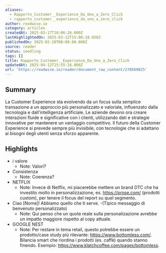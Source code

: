 ```yaml
---
aliases:
  - Rapporto_Customer__Experience_Da_Uno_a_Zero_Click
  - rapporto_customer__experience_da_uno_a_zero_click
author: readwise.io
category: articles
createdAt: 2025-03-17T10:06:26.000Z
lastHighlightedOn: 2025-03-12T15:06:18.920Z
publishedOn: 2025-02-28T00:00:00.000Z
source: reader
status: seedling
tags: []
title: Rapporto_Customer__Experience_Da_Uno_a_Zero_Click
updatedAt: 2025-04-12T15:55:16.000Z
url: 'https://readwise.io/reader/document_raw_content/278569825'
---
```

## Summary

La Customer Experience sta evolvendo da un focus sulla semplice transazione a un approccio più personalizzato e valoriale, influenzato dalla tecnologia e dall’intelligenza artificiale. Le aziende devono ora creare interazioni fluide e significative con i clienti, utilizzando dati e strategie innovative per mantenere un vantaggio competitivo. Il futuro della Customer Experience si prevede sempre più invisibile, con tecnologie che si adattano ai bisogni degli utenti senza sforzo apparente.

## Highlights

- i valore
    - Note: Valori?
- Consistenza
    - Note: Coerenza?
- NETFLIX
    - Note: Invece di Netflix, mi piacerebbe mettere un brand DTC che ha investito molto in personalizzazione, es. https://prose.com/ (prodotti custom), per tenere il focus del report su quel segmento.
- Ciao [Nome]! Abbiamo quello che ti serve.
  -(Tipico messaggio di benvenuto personalizzato)
    - Note: Qui penso che un quote reale sulla personalizazione avrebbe un impatto maggiore rispetto al copy attuale.
- GOOGLE NEST
    - Note: Per restare in tema retail, questo potrebbe essere un prodotto/case study più rilevante: https://www.bottomless.com/. Bilancia smart che riordina i prodotti (es. caffè) quando stanno finendo. Esempio: https://www.klatchcoffee.com/pages/bottomless.
